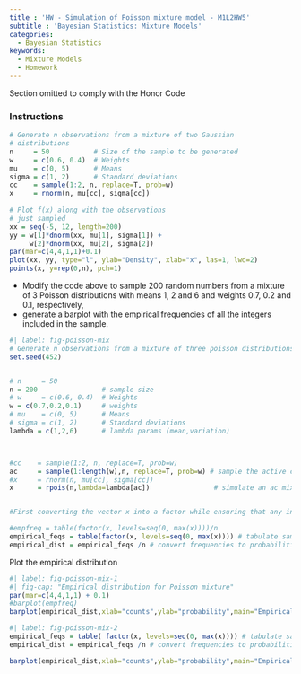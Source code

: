 ```yaml
---
title : 'HW - Simulation of Poisson mixture model - M1L2HW5'
subtitle : 'Bayesian Statistics: Mixture Models'
categories:
  - Bayesian Statistics
keywords:
  - Mixture Models
  - Homework
---
```


::::: {.content-visible unless-profile="HC"}

::: {.callout-caution}
Section omitted to comply with the Honor Code
:::

:::::

::::: {.content-hidden unless-profile="HC"}


::: {.callout-note}
### Instructions

```r
# Generate n observations from a mixture of two Gaussian 
# distributions
n     = 50           # Size of the sample to be generated
w     = c(0.6, 0.4)  # Weights
mu    = c(0, 5)      # Means
sigma = c(1, 2)      # Standard deviations
cc    = sample(1:2, n, replace=T, prob=w)
x     = rnorm(n, mu[cc], sigma[cc])
    
# Plot f(x) along with the observations 
# just sampled
xx = seq(-5, 12, length=200)
yy = w[1]*dnorm(xx, mu[1], sigma[1]) + 
     w[2]*dnorm(xx, mu[2], sigma[2])
par(mar=c(4,4,1,1)+0.1)
plot(xx, yy, type="l", ylab="Density", xlab="x", las=1, lwd=2)
points(x, y=rep(0,n), pch=1)  
```

- Modify the code above to sample 200 random numbers from a mixture of 3 Poisson distributions with means 1, 2 and 6 and weights 0.7, 0.2 and 0.1, respectively, 
- generate a barplot with the empirical frequencies of all the integers included in the sample.
:::

```r
#| label: fig-poisson-mix
# Generate n observations from a mixture of three poisson distributions
set.seed(452)


# n     = 50
n = 200                # sample size
# w     = c(0.6, 0.4)  # Weights
w = c(0.7,0.2,0.1)     # weights
# mu    = c(0, 5)      # Means
# sigma = c(1, 2)      # Standard deviations
lambda = c(1,2,6)      # lambda params (mean,variation)



#cc    = sample(1:2, n, replace=T, prob=w)
ac     = sample(1:length(w),n, replace=T, prob=w) # sample the active component
#x     = rnorm(n, mu[cc], sigma[cc])
x      = rpois(n,lambda=lambda[ac])                # simulate an ac mixture component n time


#First converting the vector x into a factor while ensuring that any integer between 0 and the maximum in the sample are valid factors avoids the issue of ignoring zero counts or x=0.

#empfreq = table(factor(x, levels=seq(0, max(x))))/n
empirical_feqs = table(factor(x, levels=seq(0, max(x)))) # tabulate samples into a counts
empirical_dist = empirical_feqs /n # convert frequencies to probabilities
```

Plot the empirical distribution

```r
#| label: fig-poisson-mix-1
#| fig-cap: "Empirical distribution for Poisson mixture"
par(mar=c(4,4,1,1) + 0.1)
#barplot(empfreq)
barplot(empirical_dist,xlab="counts",ylab="probability",main="Empirical distribution for Poisson mixture")

```



```r
#| label: fig-poisson-mix-2
empirical_feqs = table( factor(x, levels=seq(0, max(x)))) # tabulate samples into counts
empirical_dist = empirical_feqs /n # convert frequencies to probabilities

barplot(empirical_dist,xlab="counts",ylab="probability",main="Empirical poisson mixture")

```

:::::
